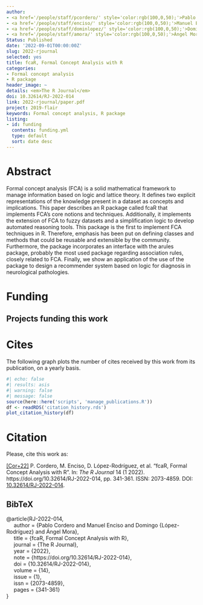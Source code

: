 ```yaml
---
author:
- <a href='/people/staff/pcordero/' style='color:rgb(100,0,50);'>Pablo Cordero Ortega</a>
- <a href='/people/staff/enciso/' style='color:rgb(100,0,50);'>Manuel Enciso García-Oliveros</a>
- <a href='/people/staff/dominlopez/' style='color:rgb(100,0,50);'>Domingo López Rodríguez</a>
- <a href='/people/staff/amora/' style='color:rgb(100,0,50);'>Ángel Mora Bonilla</a>
Status: Published
date: '2022-09-01T00:00:00Z'
slug: 2022-rjournal
selected: yes
title: fcaR, Formal Concept Analysis with R
categories:
- Formal concept analysis
- R package
header_image: ~
details: <em>The R Journal</em>
doi: 10.32614/RJ-2022-014
link: 2022-rjournal/paper.pdf
project: 2019-flair
keywords: Formal concept analysis, R package
listing:
- id: funding
  contents: funding.yml
  type: default
  sort: date desc
---
```



# Abstract


Formal concept analysis (FCA) is a solid mathematical framework to manage information based on logic and lattice theory. It defines two explicit representations of the knowledge present in a dataset as concepts and implications. This paper describes an R package called fcaR that implements FCA's core notions and techniques. Additionally, it implements the extension of FCA to fuzzy datasets and a simplification logic to develop automated reasoning tools. This package is the first to implement FCA techniques in R. Therefore, emphasis has been put on defining classes and methods that could be reusable and extensible by the community. Furthermore, the package incorporates an interface with the arules package, probably the most used package regarding association rules, closely related to FCA. Finally, we show an application of the use of the package to design a recommender system based on logic for diagnosis in neurological pathologies.




# Funding
::: {.callout-note appearance='minimal' collapse=false}
## Projects funding this work

:::{#funding}
:::
:::


# Cites

The following graph plots the number of cites received by this work from its publication, on a yearly basis.

```r
#| echo: false
#| results: asis
#| warning: false
#| message: false
source(here::here('scripts', 'manage_publications.R'))
df <- readRDS('citation_history.rds')
plot_citation_history(df)
```


# Citation
Please, cite this work as:


<a name=bib-RJ-2022-014></a>[[Cor+22]](#cite-RJ-2022-014) P. Cordero, M. Enciso, D. López-Rodríguez, et al. “fcaR, Formal Concept Analysis with R”. In: _The R Journal_ 14 (1 2022). https://doi.org/10.32614/RJ-2022-014, pp. 341-361. ISSN: 2073-4859. DOI: [10.32614/RJ-2022-014](https://doi.org/10.32614%2FRJ-2022-014).

::: {.callout-note appearance="minimal" collapse=true}

## BibTeX

@article{RJ-2022-014,<br>&nbsp;&nbsp;&nbsp;&nbsp;  author = {Pablo Cordero  and Manuel Enciso and Domingo {López-Rodríguez} and Ángel Mora},<br>&nbsp;&nbsp;&nbsp;&nbsp;  title = {fcaR, Formal Concept Analysis with R},<br>&nbsp;&nbsp;&nbsp;&nbsp;  journal = {The R Journal},<br>&nbsp;&nbsp;&nbsp;&nbsp;  year = {2022},<br>&nbsp;&nbsp;&nbsp;&nbsp;  note = {https://doi.org/10.32614/RJ-2022-014},<br>&nbsp;&nbsp;&nbsp;&nbsp;  doi = {10.32614/RJ-2022-014},<br>&nbsp;&nbsp;&nbsp;&nbsp;  volume = {14},<br>&nbsp;&nbsp;&nbsp;&nbsp;  issue = {1},<br>&nbsp;&nbsp;&nbsp;&nbsp;  issn = {2073-4859},<br>&nbsp;&nbsp;&nbsp;&nbsp;  pages = {341-361}<br>}

:::


